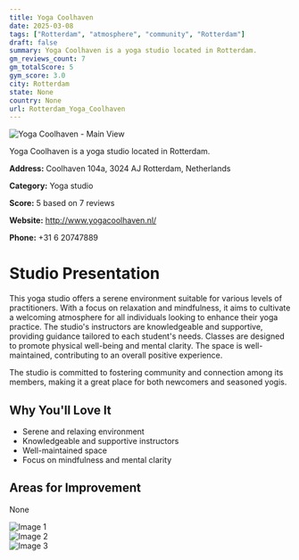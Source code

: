 ```yaml
---
title: Yoga Coolhaven
date: 2025-03-08
tags: ["Rotterdam", "atmosphere", "community", "Rotterdam"]  
draft: false
summary: Yoga Coolhaven is a yoga studio located in Rotterdam.
gm_reviews_count: 7
gm_totalScore: 5
gym_score: 3.0
city: Rotterdam
state: None
country: None
url: Rotterdam_Yoga_Coolhaven
---
```


<div className="aspect-[16/9] relative my-8">
  <img 
    src="https://lh5.googleusercontent.com/p/AF1QipPx0s5TSWHd1JYwVK98zy9QzPeSXB28dGeKwjS_=w1920-h1080-k-no"
    alt="Yoga Coolhaven - Main View"
    className="object-cover absolute inset-0 w-full h-full rounded-lg"
  />
</div>

Yoga Coolhaven is a yoga studio located in Rotterdam.

**Address:** Coolhaven 104a, 3024 AJ Rotterdam, Netherlands

**Category:** Yoga studio

**Score:** 5 based on 7 reviews

**Website:** http://www.yogacoolhaven.nl/

**Phone:** +31 6 20747889

# Studio Presentation

This yoga studio offers a serene environment suitable for various levels of practitioners. With a focus on relaxation and mindfulness, it aims to cultivate a welcoming atmosphere for all individuals looking to enhance their yoga practice. The studio's instructors are knowledgeable and supportive, providing guidance tailored to each student's needs. Classes are designed to promote physical well-being and mental clarity. The space is well-maintained, contributing to an overall positive experience.

The studio is committed to fostering community and connection among its members, making it a great place for both newcomers and seasoned yogis.

## Why You'll Love It

- Serene and relaxing environment
- Knowledgeable and supportive instructors
- Well-maintained space
- Focus on mindfulness and mental clarity

## Areas for Improvement

None

<div className="grid grid-cols-1 xl:grid-cols-2 gap-4 my-8">
<div className="aspect-[4/3] relative"><img src="https://lh5.googleusercontent.com/p/AF1QipPvcX5SiGGxNJsmo5_cDDEIcFfhfttGk05o1R-b=w1920-h1080-k-no" alt="Image 1" className="object-cover absolute inset-0 w-full h-full rounded-lg" /></div>
<div className="aspect-[4/3] relative"><img src="https://lh5.googleusercontent.com/p/AF1QipOAFo1WrmRVaLyYV-a8yjQlxskTz1V3Cieszr5X=w1920-h1080-k-no" alt="Image 2" className="object-cover absolute inset-0 w-full h-full rounded-lg" /></div>
<div className="aspect-[4/3] relative"><img src="https://streetviewpixels-pa.googleapis.com/v1/thumbnail?panoid=y9t2u58TOOD7X086bCRNyw&cb_client=maps_sv.tactile.gps&w=203&h=100&yaw=178.20665&pitch=0&thumbfov=100" alt="Image 3" className="object-cover absolute inset-0 w-full h-full rounded-lg" /></div>
</div>